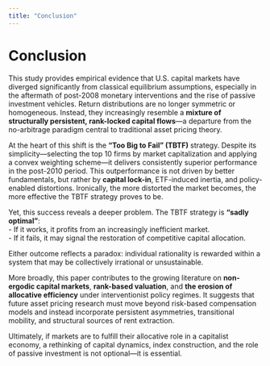 ```yaml
---
title: "Conclusion"
---
```


# Conclusion

This study provides empirical evidence that U.S. capital markets have diverged significantly from classical equilibrium assumptions, especially in the aftermath of post-2008 monetary interventions and the rise of passive investment vehicles. Return distributions are no longer symmetric or homogeneous. Instead, they increasingly resemble a **mixture of structurally persistent, rank-locked capital flows**—a departure from the no-arbitrage paradigm central to traditional asset pricing theory.

At the heart of this shift is the **“Too Big to Fail” (TBTF)** strategy. Despite its simplicity—selecting the top 10 firms by market capitalization and applying a convex weighting scheme—it delivers consistently superior performance in the post-2010 period. This outperformance is not driven by better fundamentals, but rather by **capital lock-in**, ETF-induced inertia, and policy-enabled distortions. Ironically, the more distorted the market becomes, the more effective the TBTF strategy proves to be.

Yet, this success reveals a deeper problem. The TBTF strategy is **“sadly optimal”**:  
- If it works, it profits from an increasingly inefficient market.  
- If it fails, it may signal the restoration of competitive capital allocation.  

Either outcome reflects a paradox: individual rationality is rewarded within a system that may be collectively irrational or unsustainable.

More broadly, this paper contributes to the growing literature on **non-ergodic capital markets**, **rank-based valuation**, and **the erosion of allocative efficiency** under interventionist policy regimes. It suggests that future asset pricing research must move beyond risk-based compensation models and instead incorporate persistent asymmetries, transitional mobility, and structural sources of rent extraction.

Ultimately, if markets are to fulfill their allocative role in a capitalist economy, a rethinking of capital dynamics, index construction, and the role of passive investment is not optional—it is essential.
